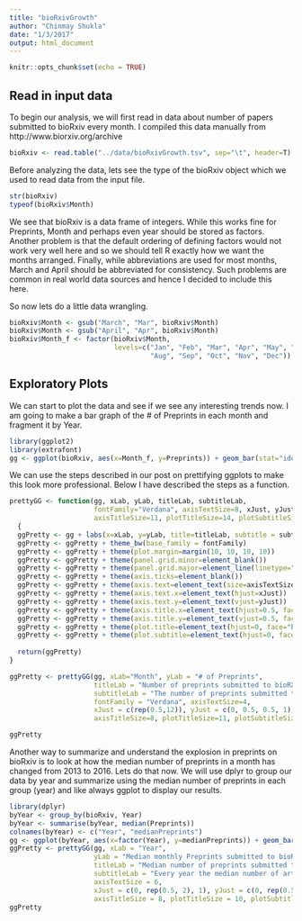 ```yaml
---
title: "bioRxivGrowth"
author: "Chinmay Shukla"
date: "1/3/2017"
output: html_document
---
```


```r
knitr::opts_chunk$set(echo = TRUE)
```

## Read in input data

To begin our analysis, we will first read in data about number of papers submitted to bioRxiv every month. I compiled this data manually from http://www.biorxiv.org/archive

```r
bioRxiv <- read.table("../data/bioRxivGrowth.tsv", sep="\t", header=T)
```

Before analyzing the data, lets see the type of the bioRxiv object which we used to read data from the input file. 

```r
str(bioRxiv)
typeof(bioRxiv$Month)
```

We see that bioRxiv is a data frame of integers. While this works fine for Preprints, Month and perhaps even year should be stored as factors. Another problem is that the default ordering of defining factors would not work very well here and so we should tell R exactly how we want the months arranged. Finally, while abbreviations are used for most months, March and April should be abbreviated for consistency. Such problems are common in real world data sources and hence I decided to include this here. 

So now lets do a little data wrangling.

```r
bioRxiv$Month <- gsub("March", "Mar", bioRxiv$Month)
bioRxiv$Month <- gsub("April", "Apr", bioRxiv$Month)
bioRxiv$Month_f <- factor(bioRxiv$Month, 
                          levels=c("Jan", "Feb", "Mar", "Apr", "May", "June", "July",
                                   "Aug", "Sep", "Oct", "Nov", "Dec"))
```

## Exploratory Plots

We can start to plot the data and see if we see any interesting trends now. I am going to make a bar graph of the # of Preprints in each month and fragment it by Year. 

```r
library(ggplot2)
library(extrafont)
gg <- ggplot(bioRxiv, aes(x=Month_f, y=Preprints)) + geom_bar(stat="identity") + facet_grid(.~Year) + theme_bw()
```

We can use the steps described in our post on prettifying ggplots to make this look more professional. Below I have described the steps as a function.

```r
prettyGG <- function(gg, xLab, yLab, titleLab, subtitleLab, 
                     fontFamily="Verdana", axisTextSize=8, xJust, yJust,
                     axisTitleSize=11, plotTitleSize=14, plotSubtitleSize=11)
  {
  ggPretty <- gg + labs(x=xLab, y=yLab, title=titleLab, subtitle = subtitleLab)
  ggPretty <- ggPretty + theme_bw(base_family = fontFamily)
  ggPretty <- ggPretty + theme(plot.margin=margin(10, 10, 10, 10))
  ggPretty <- ggPretty + theme(panel.grid.minor=element_blank())
  ggPretty <- ggPretty + theme(panel.grid.major=element_line(linetype="dotted", size=0.5))
  ggPretty <- ggPretty + theme(axis.ticks=element_blank())
  ggPretty <- ggPretty + theme(axis.text=element_text(size=axisTextSize))
  ggPretty <- ggPretty + theme(axis.text.x=element_text(hjust=xJust))
  ggPretty <- ggPretty + theme(axis.text.y=element_text(vjust=yJust))
  ggPretty <- ggPretty + theme(axis.title.x=element_text(hjust=0.5, face="bold", size=axisTitleSize))
  ggPretty <- ggPretty + theme(axis.title.y=element_text(vjust=0.5, face="bold", size=axisTitleSize))
  ggPretty <- ggPretty + theme(plot.title=element_text(hjust=0, face="bold", size=plotTitleSize))
  ggPretty <- ggPretty + theme(plot.subtitle=element_text(hjust=0, face="italic", size=plotSubtitleSize))
  
  return(ggPretty)
}
```


```r
ggPretty <- prettyGG(gg, xLab="Month", yLab = "# of Preprints", 
                     titleLab = "Number of preprints submitted to bioRXiv every month",
                     subtitleLab = "The number of preprints submitted to bioRxiv from its inception in Nov 2013 has increased exponentially", 
                     fontFamily = "Verdana", axisTextSize=4,
                     xJust = c(rep(0.5,12)), yJust = c(0, 0.5, 0.5, 1), 
                     axisTitleSize=8, plotTitleSize=11, plotSubtitleSize=8)

ggPretty

```

Another way to summarize and understand the explosion in preprints on bioRxiv is to look at how the median number of preprints in a month has changed from 2013 to 2016. Lets do that now. We will use dplyr to group our data by year and summarize using the median number of preprints in each group (year) and like always ggplot to display our results.

```r
library(dplyr)
byYear <- group_by(bioRxiv, Year)
byYear <- summarise(byYear, median(Preprints))
colnames(byYear) <- c("Year", "medianPreprints")
gg <- ggplot(byYear, aes(x=factor(Year), y=medianPreprints)) + geom_bar(stat="identity") + theme_bw()
ggPretty <- prettyGG(gg, xLab = "Year", 
                     yLab = "Median monthly Preprints submitted to bioRxiv", 
                     titleLab = "Median number of preprints submitted to bioRxiv in a month for each year", 
                     subtitleLab = "Every year the median number of articles submitted to bioRxiv in a month increases by a factor of 2 or more", 
                     axisTextSize = 6, 
                     xJust = c(0, rep(0.5, 2), 1), yJust = c(0, rep(0.5, 3), 1),
                     axisTitleSize = 8, plotTitleSize = 10, plotSubtitleSize = 8)
ggPretty
```

